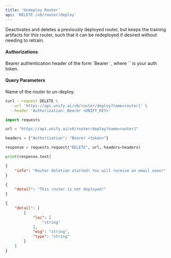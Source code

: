 ```yaml
---
title: 'Undeploy Router'
api: 'DELETE /v0/router/deploy'
---
```

Deactivates and deletes a previously deployed router, but keeps the training
artifacts for this router, such that it can be redeployed if desired without needing
to retrain.

#### Authorizations

<ParamField header="Authorization" type="string" required="true">
  Bearer authentication header of the form `Bearer <token>`, where `<token>` is your auth token.
</ParamField>

#### Query Parameters

<ParamField query="name" type="string" required="true">
Name of the router to un-deploy.
</ParamField>

<RequestExample>

```bash cURL
curl --request DELETE \
  --url 'https://api.unify.ai/v0/router/deploy?name=router1' \
  --header 'Authorization: Bearer <UNIFY_KEY>'
```

```python Python
import requests

url = "https://api.unify.ai/v0/router/deploy?name=router1"

headers = {"Authorization": "Bearer <token>"}

response = requests.request("DELETE", url, headers=headers)

print(response.text)
```

</RequestExample>
<ResponseExample>

```json 200
{
    "info": "Router deletion started! You will receive an email soon!"
}
```

```json 400
{
    "detail": "This router is not deployed!"
}
```

```json 422
{
    "detail": [
        {
            "loc": [
                "string"
            ],
            "msg": "string",
            "type": "string"
        }
    ]
}
```

</ResponseExample>
